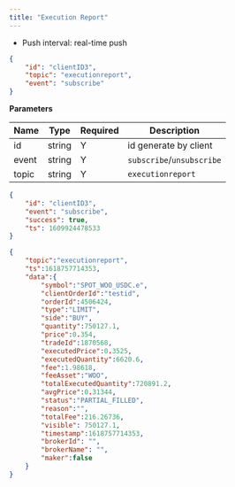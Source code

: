 ```yaml
---
title: "Execution Report"
---
```


- Push interval: real-time push

```json
{
    "id": "clientID3",
    "topic": "executionreport",
    "event": "subscribe"
}
```

**Parameters**

| Name   | Type   | Required | Description                              |
| ------ | ------ | -------- | ---------------------------------------- |
| id     | string | Y        | id generate by client                    |
| event  | string | Y        | `subscribe`/`unsubscribe`                |
| topic  | string | Y        | `executionreport`                        |

<RequestExample>

```json Response
{
    "id": "clientID3",
    "event": "subscribe",
    "success": true,
    "ts": 1609924478533
}
```
</RequestExample>
<ResponseExample>

```json Subscribed Message
{
    "topic":"executionreport",
    "ts":1618757714353,
    "data":{
        "symbol":"SPOT_WOO_USDC.e",
        "clientOrderId":"testid",
        "orderId":4506424,
        "type":"LIMIT",
        "side":"BUY",
        "quantity":750127.1,
        "price":0.354,
        "tradeId":1870568,
        "executedPrice":0.3525,
        "executedQuantity":6620.6,
        "fee":1.98618,
        "feeAsset":"WOO",
        "totalExecutedQuantity":720891.2,
        "avgPrice":0.31344,
        "status":"PARTIAL_FILLED",
        "reason":"",
        "totalFee":216.26736,
        "visible": 750127.1,
        "timestamp":1618757714353,
        "brokerId": "",
        "brokerName": "",
        "maker":false
    }
}
```
</ResponseExample>